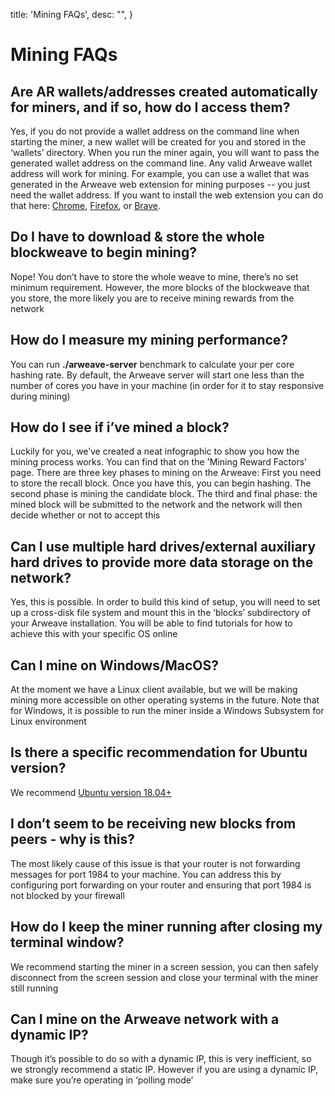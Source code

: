 
  title: 'Mining FAQs',
  desc: "",
}

# Mining FAQs

## **Are AR wallets/addresses created automatically for miners, and if so, how do I access them?**

Yes, if you do not provide a wallet address on the command line when starting the miner, a new wallet will be created for you and stored in the ‘wallets’ directory. When you run the miner again, you will want to pass the generated wallet address on the command line. Any valid Arweave wallet address will work for mining. For example, you can use a wallet that was generated in the Arweave web extension for mining purposes -- you just need the wallet address. If you want to install the web extension you can do that here: [Chrome](https://chrome.google.com/webstore/detail/arweave/iplppiggblloelhoglpmkmbinggcaaoc), [Firefox](https://addons.mozilla.org/en-US/firefox/addon/arweave/), or [Brave](https://chrome.google.com/webstore/detail/arweave/iplppiggblloelhoglpmkmbinggcaaoc).

## **Do I have to download & store the whole blockweave to begin mining?**

Nope! You don’t have to store the whole weave to mine, there’s no set minimum requirement. However, the more blocks of the blockweave that you store, the more likely you are to receive mining rewards from the network

## **How do I measure my mining performance?**

You can run **./arweave-server** benchmark to calculate your per core hashing rate. By default, the Arweave server will start one less than the number of cores you have in your machine \(in order for it to stay responsive during mining\)

## **How do I see if i’ve mined a block?**

Luckily for you, we’ve created a neat infographic to show you how the mining process works. You can find that on the 'Mining Reward Factors' page. There are three key phases to mining on the Arweave: First you need to store the recall block. Once you have this, you can begin hashing. The second phase is mining the candidate block. The third and final phase: the mined block will be submitted to the network and the network will then decide whether or not to accept this

## **Can I use multiple hard drives/external auxiliary hard drives to provide more data storage on the network?**

Yes, this is possible. In order to build this kind of setup, you will need to set up a cross-disk file system and mount this in the ‘blocks’ subdirectory of your Arweave installation. You will be able to find tutorials for how to achieve this with your specific OS online

## **Can I mine on Windows/MacOS?**

At the moment we have a Linux client available, but we will be making mining more accessible on other operating systems in the future. Note that for Windows, it is possible to run the miner inside a Windows Subsystem for Linux environment

## **Is there a specific recommendation for Ubuntu version?**

We recommend [Ubuntu version 18.04+ ](http://releases.ubuntu.com/18.04/)

## **I don’t seem to be receiving new blocks from peers - why is this?**

The most likely cause of this issue is that your router is not forwarding messages for port 1984 to your machine. You can address this by configuring port forwarding on your router and ensuring that port 1984 is not blocked by your firewall

## **How do I keep the miner running after closing my terminal window?**

We recommend starting the miner in a screen session, you can then safely disconnect from the screen session and close your terminal with the miner still running

## **Can I mine on the Arweave network with a dynamic IP?**

Though it’s possible to do so with a dynamic IP, this is very inefficient, so we strongly recommend a static IP. However if you are using a dynamic IP, make sure you’re operating in ‘polling mode’



